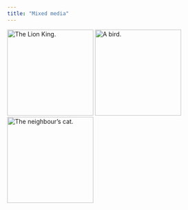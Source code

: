 ```yaml
---
title: "Mixed media"
---
```


:::{.lightbox-gallery}
![The Lion King.](https://storage.googleapis.com/blogs_josa/creative/drawings/other/IMG_7440.jpg){.lightbox width="200" group="my-gallery_1"}
![A bird.](https://storage.googleapis.com/blogs_josa/creative/drawings/other/IMG_7442.jpg){.lightbox width="200" group="my-gallery_1"}
![The neighbour's cat.](https://storage.googleapis.com/blogs_josa/creative/drawings/other/IMG_7868.jpg){.lightbox width="200" group="my-gallery_1"}
:::
